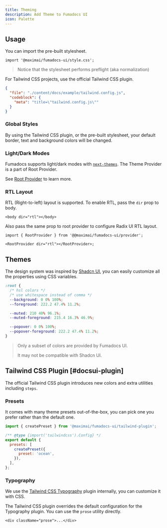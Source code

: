 ```yaml
---
title: Theming
description: Add Theme to Fumadocs UI
icon: Palette
---
```


## Usage

You can import the pre-built stylesheet.

```tsx
import '@maximai/fumadocs-ui/style.css';
```

> Notice that the stylesheet performs preflight (aka normalization)

For Tailwind CSS projects, use the official Tailwind CSS plugin.

```json doc-gen:file
{
  "file": "./content/docs/example/tailwind.config.js",
  "codeblock": {
    "meta": "title=\"tailwind.config.js\""
  }
}
```

### Global Styles

By using the Tailwind CSS plugin, or the pre-built stylesheet, your default border, text and background
colors will be changed.

### Light/Dark Modes

Fumadocs supports light/dark modes with [`next-themes`](https://github.com/pacocoursey/next-themes).
The Theme Provider is a part of Root Provider.

See [Root Provider](/docs/ui/blocks/root-provider#theme-provider) to learn more.

### RTL Layout

RTL (Right-to-left) layout is supported. To enable RTL, pass the `dir` prop to body.

```tsx
<body dir="rtl"></body>
```

Also pass the same prop to root provider to configure Radix UI RTL layout.

```tsx
import { RootProvider } from '@@maximai/fumadocs-ui/provider';

<RootProvider dir="rtl"></RootProvider>;
```

## Themes

The design system was inspired by [Shadcn UI](https://ui.shadcn.com), you can easily customize all the properties using CSS variables.

```css title="global.css"
:root {
  /* hsl colors */
  /* use whitespace instead of comma */
  --background: 0 0% 100%;
  --foreground: 222.2 47.4% 11.2%;

  --muted: 210 40% 96.1%;
  --muted-foreground: 215.4 16.3% 46.9%;

  --popover: 0 0% 100%;
  --popover-foreground: 222.2 47.4% 11.2%;
}
```

> Only a subset of colors are provided by Fumadocs UI.
>
> It may not be compatible with Shadcn UI.

## Tailwind CSS Plugin [#docsui-plugin]

The official Tailwind CSS plugin introduces new colors and extra utilities including `steps`.

### Presets

It comes with many theme presets out-of-the-box, you can pick one you prefer rather than the default one.

```js
import { createPreset } from '@maximai/fumadocs-ui/tailwind-plugin';

/** @type {import('tailwindcss').Config} */
export default {
  presets: [
    createPreset({
      preset: 'ocean',
    }),
  ],
};
```

### Typography

We use the [Tailwind CSS Typography](https://tailwindcss.com/docs/typography-plugin) plugin internally, you can customize it with CSS.

The Tailwind CSS plugin overrides the default configuration for the Typography plugin. You can use the `prose` utility directly.

```tsx
<div className="prose">...</div>
```
